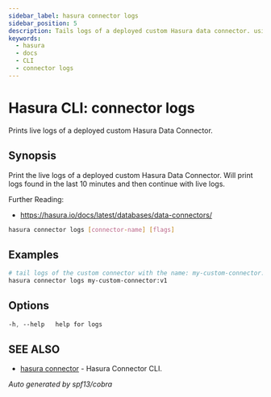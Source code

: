 ```yaml
---
sidebar_label: hasura connector logs
sidebar_position: 5
description: Tails logs of a deployed custom Hasura data connector. using the Hasura CLI
keywords:
  - hasura
  - docs
  - CLI
  - connector logs
---
```


# Hasura CLI: connector logs

Prints live logs of a deployed custom Hasura Data Connector.

## Synopsis

Print the live logs of a deployed custom Hasura Data Connector. Will print logs found in the last 10 minutes and then continue with live logs.


Further Reading:
- https://hasura.io/docs/latest/databases/data-connectors/
				

```bash
hasura connector logs [connector-name] [flags]
```

## Examples

```bash
# tail logs of the custom connector with the name: my-custom-connector:v1
hasura connector logs my-custom-connector:v1
```

## Options

```sass
-h, --help   help for logs
```

## SEE ALSO

- [hasura connector](/hasura-cli/connector-plugin/commands/connector.mdx) - Hasura Connector CLI.

_Auto generated by spf13/cobra_
